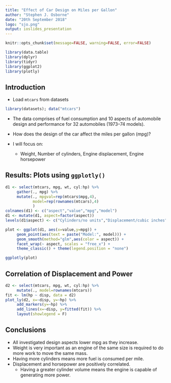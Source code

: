 ```yaml
---
title: "Effect of Car Design on Miles per Gallon"
author: "Stephen J. Osborne"
date: "20th September 2018"
logo: "sjo.png"
output: ioslides_presentation
---
```


```r
knitr::opts_chunk$set(message=FALSE, warning=FALSE, error=FALSE)
```

```r
library(data.table)
library(dplyr)
library(tidyr)
library(ggplot2)
library(plotly)
```

## Introduction

+ Load `mtcars` from datasets

```r
library(datasets); data("mtcars")
```

+ The data comprises of fuel consumption and 10 aspects of automobile design and performance for 32 automobiles (1973–74 models).

+ How does the design of the car affect the miles per gallon (mpg)?

+ I will focus on:
     + Weight, Number of cylinders, Engine displacement, Engine horsepower

## Results: Plots using `ggplotly()`

```r
d1 <- select(mtcars, mpg, wt, cyl:hp) %>%
     gather(., mpg) %>%
     mutate(., mpgval=rep(mtcars$mpg,4),
            model=rep(rownames(mtcars),4)
            )
colnames(d1) <- c("aspect","value","mpg","model")
d1 <- mutate(d1, aspect=factor(aspect))
levels(d1$aspect) <- c("Cylinders/no units","Displacement/cubic inches","Horsepower/hp","Weight/ton")

plot <- ggplot(d1, aes(x=value,y=mpg)) +
     geom_point(aes(text = paste("Model:", model))) +
     geom_smooth(method="glm",aes(color = aspect)) +
     facet_wrap(~ aspect, scales = "free_x") +
     theme_classic() + theme(legend.position = "none")

ggplotly(plot)
```

## Correlation of Displacement and Power

```r
d2 <- select(mtcars, mpg, wt, cyl:hp) %>%
     mutate(., model=rownames(mtcars))
fit <- lm(hp ~ disp, data = d2)
plot_ly(d2, x=~disp, y=~hp) %>%
     add_markers(y=~hp) %>%
     add_lines(x=~disp, y=fitted(fit)) %>%
     layout(showlegend = F)
```

## Conclusions

+ All investigated design aspects lower mpg as they increase.
+ Weight is very important as an engine of the same size is required to do more work to move the same mass.
+ Having more cylinders means more fuel is consumed per mile.
+ Displacement and horsepower are positively correlated.
     + Having a greater cylinder volume means the engine is capable of generating more power.
     
